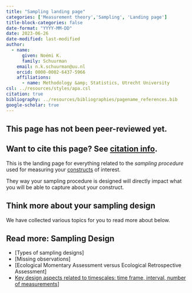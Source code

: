 ```yaml
---
title: "Sampling landing page"
categories: ['Measurement theory','Sampling', 'Landing page']
title-block-categories: false
date-format: "YYYY-MM-DD"
date: 2023-06-26
date-modified: last-modified
author:
  - name:
      given: Noémi K.
      family: Schuurman
    email: n.k.schuurman@uu.nl
    orcid: 0000-0002-6437-5966
    affiliations:
      - name: Methodology &amp; Statistics, Utrecht University
csl: ../resources/styles/apa.csl
citation: true
bibliography: ../resources/bibliographies/pagename_references.bib
google-scholar: true
---
```


::: callout-caution
## This page has not been peer-reviewed yet.
:::

::: callout-note
## Want to cite this page? See [citation info](sampling.html#citation).
:::

This is the landing page for everything related to the <i> sampling procedure </i> used for measuring your [constructs](../your-study/constructs.qmd) of interest. 

They way your sampling procedure is designed will directly impact what you will be able to capture about your construct. 

## Think more about your sampling design

We have collected various topics for you to read more about below.

::: {.callout-note collapse="false"}

## Read more: Sampling Design

-   [Types of sampling designs]
-   [Missing observations]
-   [Ecological Momentary Assessment versus Ecological Retrospective Assessment]
-   [Key design aspects related to timescales: time frame, interval, number of measurements](../../substantive-theory/timescale/measurement-coverage-time-span-granularity.qmd)]


:::



```{=html}
<!--
# Related pages

-   [Measurement coverage, time span, & granularity.](/TScale_MeasCoverage.html)

-   [Measuring and Relating Multiple Constructs Measured at Different Timescales](/TScale_RelatingConstructs.html)

-   [Capturing Regime Switches](/TScale_Switches.html)

-   [Event-Relations in ILD Measurement](/EventRelations.html)

-   [Measurement Burst Designs]
-->
```
